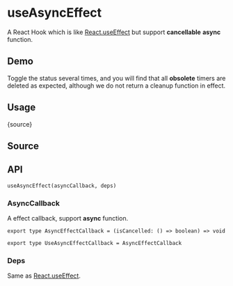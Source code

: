 # useAsyncEffect


<HooksType category="Lifecycle" />

A React Hook which is like [React.useEffect](https://react.dev/reference/react/useEffect) but support **cancellable** **async** function.

## Demo

Toggle the status several times, and you will find that all **obsolete** timers are deleted as expected, although we do not return a cleanup function in effect.


<App />

## Usage


<RawCode>{source}</RawCode>

## Source


<Source />

## API

```tsx
useAsyncEffect(asyncCallback, deps)
```

### AsyncCallback

A effect callback, support **async** function.

```tsx
export type AsyncEffectCallback = (isCancelled: () => boolean) => void

export type UseAsyncEffectCallback = AsyncEffectCallback
```

### Deps

Same as [React.useEffect](https://react.dev/reference/react/useEffect).
